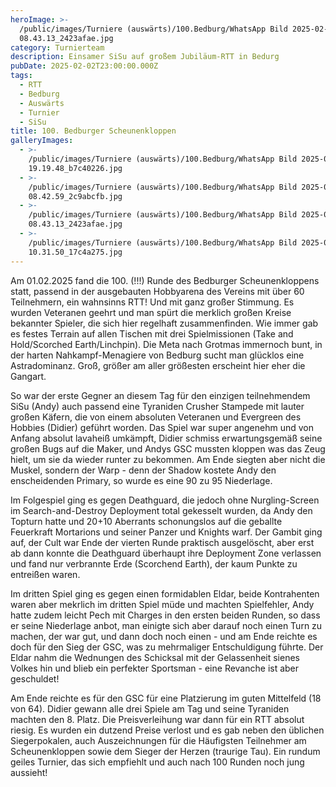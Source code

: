```yaml
---
heroImage: >-
  /public/images/Turniere (auswärts)/100.Bedburg/WhatsApp Bild 2025-02-01 um
  08.43.13_2423afae.jpg
category: Turnierteam
description: Einsamer SiSu auf großem Jubiläum-RTT in Bedurg
pubDate: 2025-02-02T23:00:00.000Z
tags:
  - RTT
  - Bedburg
  - Auswärts
  - Turnier
  - SiSu
title: 100. Bedburger Scheunenkloppen
galleryImages:
  - >-
    /public/images/Turniere (auswärts)/100.Bedburg/WhatsApp Bild 2025-02-01 um
    19.19.48_b7c40226.jpg
  - >-
    /public/images/Turniere (auswärts)/100.Bedburg/WhatsApp Bild 2025-02-01 um
    08.42.59_2c9abcfb.jpg
  - >-
    /public/images/Turniere (auswärts)/100.Bedburg/WhatsApp Bild 2025-02-01 um
    08.43.13_2423afae.jpg
  - >-
    /public/images/Turniere (auswärts)/100.Bedburg/WhatsApp Bild 2025-02-01 um
    10.31.50_17c4a275.jpg
---
```


Am 01.02.2025 fand die 100. (!!!) Runde des Bedburger Scheunenkloppens statt, passend in der ausgebauten Hobbyarena des Vereins mit über 60 Teilnehmern, ein wahnsinns RTT! Und mit ganz großer Stimmung. Es wurden Veteranen geehrt und man spürt die merklich großen Kreise bekannter Spieler, die sich hier regelhaft zusammenfinden. Wie immer gab es festes Terrain auf allen Tischen mit drei Spielmissionen (Take and Hold/Scorched Earth/Linchpin). Die Meta nach Grotmas immernoch bunt, in der harten Nahkampf-Menagiere von Bedburg sucht man glücklos eine Astradominanz. Groß, größer am aller größesten erscheint hier eher die Gangart.

So war der erste Gegner an diesem Tag für den einzigen teilnehmendem SiSu (Andy) auch passend eine Tyraniden Crusher Stampede mit lauter großen Käfern, die von einem absoluten Veteranen und Evergreen des Hobbies (Didier) geführt worden. Das Spiel war super angenehm und von Anfang absolut lavaheiß umkämpft, Didier schmiss erwartungsgemäß seine großen Bugs auf die Maker, und Andys GSC mussten kloppen was das Zeug hielt, um sie da wieder runter zu bekommen. Am Ende siegten aber nicht die Muskel, sondern der Warp - denn der Shadow kostete Andy den enscheidenden Primary, so wurde es eine 90 zu 95 Niederlage.

Im Folgespiel ging es gegen Deathguard, die jedoch ohne Nurgling-Screen im Search-and-Destroy Deployment total gekesselt wurden, da Andy den Topturn hatte und 20+10 Aberrants schonungslos auf die geballte Feuerkraft Mortarions und seiner Panzer und Knights warf. Der Gambit ging auf, der Cult war Ende der vierten Runde praktisch ausgelöscht, aber erst ab dann konnte die Deathguard überhaupt ihre Deployment Zone verlassen und fand nur verbrannte Erde (Scorchend Earth), der kaum Punkte zu entreißen waren.

Im dritten Spiel ging es gegen einen formidablen Eldar, beide Kontrahenten waren aber mekrlich im dritten Spiel müde und machten Spielfehler, Andy hatte zudem leicht Pech mit Charges in den ersten beiden Runden, so dass er seine Niederlage anbot, man einigte sich aber darauf noch einen Turn zu machen, der war gut, und dann doch noch einen - und am Ende reichte es doch für den Sieg der GSC, was zu mehrmaliger Entschuldigung führte. Der Eldar nahm die Wednungen des Schicksal mit der Gelassenheit sienes Volkes hin und blieb ein perfekter Sportsman - eine Revanche ist aber geschuldet!

Am Ende reichte es für den GSC für eine Platzierung im guten Mittelfeld (18 von 64). Didier gewann alle drei Spiele am Tag und seine Tyraniden machten den 8. Platz. Die Preisverleihung war dann für ein RTT absolut riesig. Es wurden ein dutzend Preise verlost und es gab neben den üblichen Siegerpokalen, auch Auszeichnungen für die Häufigsten Teilnehmer am Scheunenkloppen sowie dem Sieger der Herzen (traurige Tau). Ein rundum geiles Turnier, das sich empfiehlt und auch nach 100 Runden noch jung aussieht!
